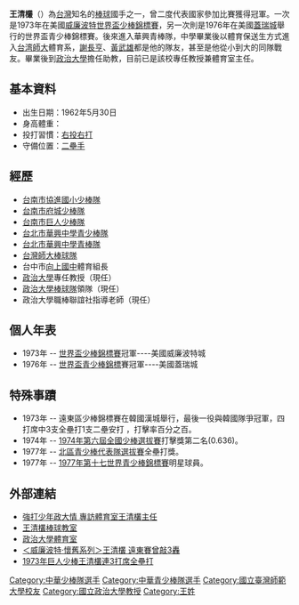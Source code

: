 {{No footnotes|time=2016-06-11T15:20:44+00:00}}
'''王清欉'''（{{bd|1962年|5月30日}}）為[[台灣|台灣]]知名的[[棒球|棒球]]國手之一，曾二度代表國家參加比賽獲得冠軍。一次是1973年在美國[[威廉波特|威廉波特]][[世界盃少棒錦標賽|世界盃少棒錦標賽]]，另一次則是1976年在美國[[蓋瑞城|蓋瑞城]]舉行的世界盃青少棒錦標賽。後來進入華興青棒隊，中學畢業後以體育保送生方式進入[[台湾師大|台湾師大]]體育系，[[謝長亨|謝長亨]]、[[黃武雄|黃武雄]]都是他的隊友，甚至是他從小到大的同隊戰友。畢業後到[[政治大學|政治大學]]擔任助教，目前已是該校專任教授兼體育室主任。

==基本資料==
*出生日期：1962年5月30日
*身高體重：
*投打習慣：[[右投右打|右投右打]]
*守備位置：[[二壘手|二壘手]]

==經歷==
*[[台南市|台南市]][[協進國小少棒隊|協進國小少棒隊]]
*[[台南市|台南市]][[府城少棒隊|府城少棒隊]]
*[[台南市|台南市]][[巨人少棒隊|巨人少棒隊]]
*[[台北市|台北市]][[華興中學青少棒隊|華興中學青少棒隊]]
*[[台北市|台北市]][[華興中學青棒隊|華興中學青棒隊]]
*[[台灣師大棒球隊|台灣師大棒球隊]]
*台中市[[向上國中|向上國中]]體育組長
*[[政治大學|政治大學]]專任教授（現任）
*[[政治大學棒球隊|政治大學棒球隊]]領隊（現任）
*政治大學職棒聯誼社指導老師（現任）

==個人年表==
*1973年 -- [[1973年第二十七屆世界少年棒球錦標賽|世界盃少棒錦標賽]]冠軍----美國威廉波特城
*1976年 -- [[1977年第十七屆世界青少棒賽|世界盃青少棒錦標]]賽冠軍----美國蓋瑞城

==特殊事蹟==
*1973年 -- 遠東區少棒錦標賽在韓國漢城舉行，最後一役與韓國隊爭冠軍，四打席中3支全壘打1支二壘安打 ，打擊率百分之百。
*1974年 -- [[1974年第六屆全國少棒選拔賽|1974年第六屆全國少棒選拔賽]]打擊獎第二名(0.636)。
*1977年 -- [[北區青少棒代表隊選拔賽|北區青少棒代表隊選拔賽]]全壘打獎。
*1977年 -- [[1977年第十七屆世界青少棒賽|1977年第十七世界青少棒錦標賽]]明星球員。

==外部連結==
*[https://web.archive.org/web/20110928201232/http://info.nccu.edu.tw/news.php?tbep_id=1128&tbep_type=class2&tbinfo_id=61 強打少年政大情 專訪體育室王清欉主任]
*[http://baseball.nccu.edu.tw/ 王清欉棒球教室] {{Wayback|url=http://baseball.nccu.edu.tw/ |date=20131231232914 }}
*[http://sports.nccu.edu.tw/people/bio.php?PID=59385  政治大學體育室] {{Wayback|url=http://sports.nccu.edu.tw/people/bio.php?PID=59385 |date=20160530015842 }}
*[http://sports.ltn.com.tw/news/paper/330032  ＜威廉波特‧懷舊系列＞王清欉 遠東賽曾敲3轟]
*[https://web.archive.org/web/20141030080322/http://www.sportsv.net/articles/2849  1973年巨人少棒王清欉連3打席全壘打]

[[Category:中華少棒隊選手|Category:中華少棒隊選手]]
[[Category:中華青少棒隊選手|Category:中華青少棒隊選手]]
[[Category:國立臺灣師範大學校友|Category:國立臺灣師範大學校友]]
[[Category:國立政治大學教授|Category:國立政治大學教授]]
[[Category:王姓|Category:王姓]]